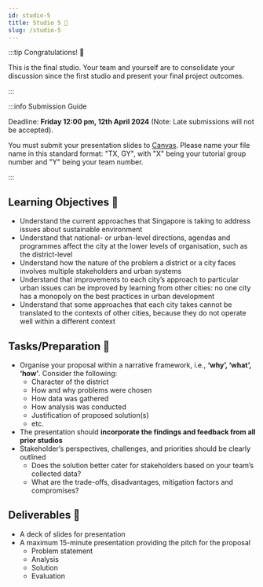 ```yaml
---
id: studio-5
title: Studio 5 🎤
slug: /studio-5
---
```





<StudioType type="presentation"/>

:::tip Congratulations! 🎉 

This is the final studio. Your team and yourself are to consolidate your discussion since the first studio and present your final project outcomes.

:::

:::info Submission Guide

Deadline: **Friday 12:00 pm, 12th April 2024** (Note: Late submissions will not be accepted).

You must submit your presentation slides to [Canvas](https://canvas.nus.edu.sg/courses/52842/assignments/94281?module_item_id=284656). Please name your file name in this standard format: "TX, GY", with "X" being your tutorial group number and "Y" being your team number.

:::

## Learning Objectives 🎯
- Understand the current approaches that Singapore is taking to address issues about sustainable environment
- Understand that national- or urban-level directions, agendas and programmes affect the city at the lower levels of organisation, such as the district-level
- Understand how the nature of the problem a district or a city faces involves multiple stakeholders and urban systems
- Understand that improvements to each city’s approach to particular urban issues can be improved by learning from other cities: no one city has a monopoly on the best practices in urban development
- Understand that some approaches that each city takes cannot be translated to the contexts of other cities, because they do not operate well within a different context

## Tasks/Preparation 🔨
- Organise your proposal within a narrative framework, i.e., **‘why’, ‘what’, ‘how’**. Consider the following:
  - Character of the district
  - How and why problems were chosen
  - How data was gathered
  - How analysis was conducted
  - Justification of proposed solution(s)
  - etc.
- The presentation should **incorporate the findings and feedback from all prior studios**
- Stakeholder’s perspectives, challenges, and priorities should be clearly outlined
  - Does the solution better cater for stakeholders based on your team’s collected data?
  - What are the trade-offs, disadvantages, mitigation factors and compromises?

## Deliverables 📂
- A deck of slides for presentation 
- A maximum 15-minute presentation providing the pitch for the proposal
  - Problem statement
  - Analysis
  - Solution
  - Evaluation



